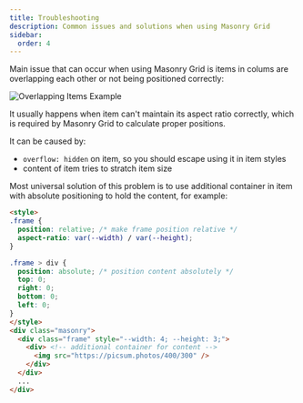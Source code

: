 ```yaml
---
title: Troubleshooting
description: Common issues and solutions when using Masonry Grid
sidebar:
  order: 4
---
```


Main issue that can occur when using Masonry Grid is items in colums are overlapping each other or not being positioned correctly:

![Overlapping Items Example](../../../assets/overlapping.png)

It usually happens when item can't maintain its aspect ratio correctly, which is required by Masonry Grid to calculate proper positions.

It can be caused by:

- `overflow: hidden` on item, so you should escape using it in item styles
- content of item tries to stratch item size

Most universal solution of this problem is to use additional container in item with absolute positioning to hold the content, for example:

```html
<style>
.frame {
  position: relative; /* make frame position relative */
  aspect-ratio: var(--width) / var(--height);
}

.frame > div {
  position: absolute; /* position content absolutely */
  top: 0;
  right: 0;
  bottom: 0;
  left: 0;
}
</style>
<div class="masonry">
  <div class="frame" style="--width: 4; --height: 3;">
    <div> <!-- additional container for content -->
      <img src="https://picsum.photos/400/300" />
    </div>
  </div>
  ...
</div>
```
